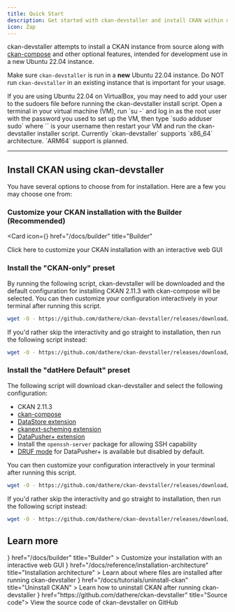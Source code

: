 ```yaml
---
title: Quick Start
description: Get started with ckan-devstaller and install CKAN within minutes.
icon: Zap
---
```


ckan-devstaller attempts to install a CKAN instance from source along with [ckan-compose](https://github.com/tino097/ckan-compose) and other optional features, intended for development use in a new Ubuntu 22.04 instance.

<Callout title="Please run ckan-devstaller in a new Ubuntu 22.04 instance only" type="error">Make sure `ckan-devstaller` is run in a **new** Ubuntu 22.04 instance. Do NOT run `ckan-devstaller` in an existing instance that is important for your usage.</Callout>


<Accordions type="single">
  <Accordion title="Note for VirtualBox users">If you are using Ubuntu 22.04 on VirtualBox, you may need to add your user to the sudoers file before running the ckan-devstaller install script. Open a terminal in your virtual machine (VM), run `su -` and log in as the root user with the password you used to set up the VM, then type `sudo adduser <username> sudo` where `<username>` is your username then restart your VM and run the ckan-devstaller installer script.</Accordion>
  <Accordion title="Note for ARM64 users">Currently `ckan-devstaller` supports `x86_64` architecture. `ARM64` support is planned.</Accordion>
</Accordions>

---

## Install CKAN using ckan-devstaller

You have several options to choose from for installation. Here are a few you may choose one from:


<Steps>
<Step>

### Customize your CKAN installation with the Builder (Recommended)

<Card
    icon={<BlocksIcon />}
    href="/docs/builder"
    title="Builder"
  >
  Click here to customize your CKAN installation with an interactive web GUI
</Card>

</Step>

<Step>

### Install the "CKAN-only" preset

By running the following script, ckan-devstaller will be downloaded and the default configuration for installing CKAN 2.11.3 with ckan-compose will be selected. You can then customize your configuration interactively in your terminal after running this script.

```bash
wget -O - https://github.com/dathere/ckan-devstaller/releases/download/0.3.0/install.bash | bash
```

If you'd rather skip the interactivity and go straight to installation, then run the following script instead:

```bash
wget -O - https://github.com/dathere/ckan-devstaller/releases/download/0.3.0/install.bash | bash -s skip-interactive
```

</Step>

<Step>

### Install the "datHere Default" preset

The following script will download ckan-devstaller and select the following configuration:

- CKAN 2.11.3
- [ckan-compose](https://github.com/tino097/ckan-compose/tree/ckan-devstaller)
- [DataStore extension](https://docs.ckan.org/en/2.11/maintaining/datastore.html)
- [ckanext-scheming extension](https://github.com/ckan/ckanext-scheming)
- [DataPusher+ extension](https://github.com/dathere/datapusher-plus)
- Install the `openssh-server` package for allowing SSH capability
- [DRUF mode](https://github.com/dathere/datapusher-plus?tab=readme-ov-file#druf-dataset-resource-upload-first-workflow) for DataPusher+ is available but disabled by default.

You can then customize your configuration interactively in your terminal after running this script.

```bash
wget -O - https://github.com/dathere/ckan-devstaller/releases/download/0.3.0/install.bash | bash -s dathere-default
```

If you'd rather skip the interactivity and go straight to installation, then run the following script instead:

```bash
wget -O - https://github.com/dathere/ckan-devstaller/releases/download/0.3.0/install.bash | bash -s dathere-default skip-interactive
```

</Step>
</Steps>

## Learn more


<Cards>
  <Card
    icon={<BlocksIcon />}
    href="/docs/builder"
    title="Builder"
  >
    Customize your installation with an interactive web GUI
  </Card>
  <Card
    icon={<HomeIcon />}
    href="/docs/reference/installation-architecture"
    title="Installation architecture"
  >
    Learn about where files are installed after running ckan-devstaller
  </Card>
  <Card
    icon={<Trash2Icon />}
    href="/docs/tutorials/uninstall-ckan"
    title="Uninstall CKAN"
  >
    Learn how to uninstall CKAN after running ckan-devstaller
  </Card>
  <Card
    icon={<GitMergeIcon />}
    href="https://github.com/dathere/ckan-devstaller"
    title="Source code">
    View the source code of ckan-devstaller on GitHub
  </Card>
</Cards>
